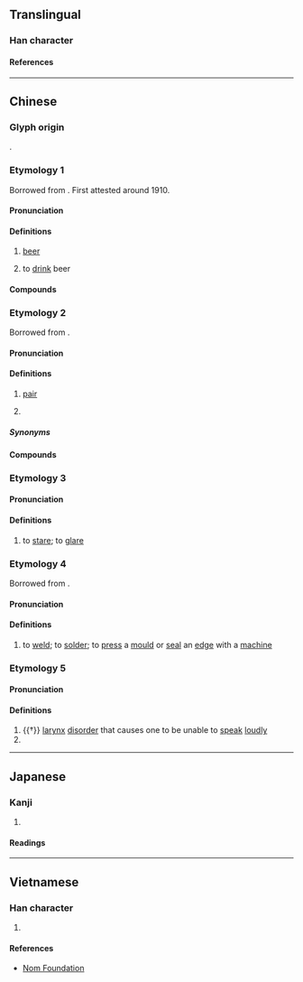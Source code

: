 {{character info/new}}
==Translingual==
{{stroke order|strokes=11}}

===Han character===
{{Han char|rn=30|rad=口|as=08|sn=11|four=66040|canj=RHWJ,RHHJ|ids=⿰口卑}}

====References====
{{Han ref|kx=0196.261|dkj=03878|dj=0418.140|hdz=10642.090|uh=5564|ud=21860|bh=B0E0|bd=45280}}

----

==Chinese==

===Glyph origin===
{{Han compound|口|卑|ls=psc|c1=s|c2=p|t1=mouth (phonetic)|no_och2=y}}.

===Etymology 1===
{{zh-forms}}
Borrowed from {{bor|zh|en|beer}}. First attested around 1910.

====Pronunciation====
{{zh-pron
|m=pí
|c=be1
|c-t=pie2
|mn=pî
|ma=y
|cat=n,c:v
}}

====Definitions====
{{zh-hanzi}}

# [[beer]]
# {{lb|zh|Hong Kong Cantonese}} to [[drink]] beer
#: {{zh-x|今晚{maan5-1} 去 邊度 啤 一 啤 呀？|Where are we going to '''drink beer''' tonight?|C}}

====Compounds====
{{zh-der|啤酒|扎啤|生啤|鮮啤|乾啤|士多啤梨}}

===Etymology 2===
{{zh-forms|alt=𠵿,𠯔}}
Borrowed from {{bor|zh|en|pair}}.

====Pronunciation====
{{zh-pron
|c=pe1
|cat=cls,n
}}

====Definitions====
{{zh-hanzi}} {{tlb|zh|Cantonese}}

# [[pair]]
# {{zh-short|啤牌|[[playing card]]s}}
#: {{zh-x|玩 啤{pe1}|to play cards|C}}

=====Synonyms=====
{{zh-dial|撲克牌}}

====Compounds====
{{zh-der|啤牌}}

===Etymology 3===
{{zh-forms}}

====Pronunciation====
{{zh-pron
|c=be1
|cat=v
}}

====Definitions====
{{zh-hanzi}} {{tlb|zh|Cantonese}}

# to [[stare]]; to [[glare]]

===Etymology 4===
{{zh-forms}}
Borrowed from {{bor|yue|en|press}}.

====Pronunciation====
{{zh-pron
|c=be1
|cat=v
}}

====Definitions====
{{zh-hanzi}} {{tlb|zh|Cantonese}}

# to [[weld]]; to [[solder]]; to [[press]] a [[mould]] or [[seal]] an [[edge]] with a [[machine]]

===Etymology 5===
{{zh-forms}}

====Pronunciation====
{{zh-pron
|m=bēi
|cat=n
}}

====Definitions====
{{zh-hanzi}}

# {{†}} [[larynx]] [[disorder]] that causes one to be unable to [[speak]] [[loudly]] {{attn|zh|please check}}
# {{zh-alt-form|諀}}

----

==Japanese==

===Kanji===
{{ja-kanji|grade=|rs=口08}}

# {{rfdef|ja|sort=口08}}

====Readings====
{{ja-readings
|goon=ひ
|kanon=ひ
|kun=}}

----

==Vietnamese==

===Han character===
{{vi-hantu|[[bi]], [[bì]]|rs=口08}}

# {{rfdef|vi|sort=口08}}

====References====
* [http://nomfoundation.org/common/nom_details.php?codepoint=5564&img=1 Nom Foundation]